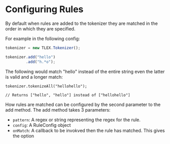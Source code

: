 # Configuring Rules

By default when rules are added to the tokenizer they are matched in the order in which they are specified.

For example in the following config:

```ts
tokenizer = new TLEX.Tokenizer();

tokenizer.add("hello")
         .add("h.*o");
```

The following would match "hello" instead of the entire string even the latter is valid and a longer match:

```
tokenizer.tokenizeAll("hellohello");

// Returns ["hello", "hello"] instead of ["hellohello"]
```

How rules are matched can be configured by the second parameter to the add method.  The add method takes 3 parameters:

* `pattern`: A regex or string representing the regex for the rule.
* `config`: A RuleConfig object
* `onMatch`: A callback to be invokved then the rule has matched.  This gives the option 
